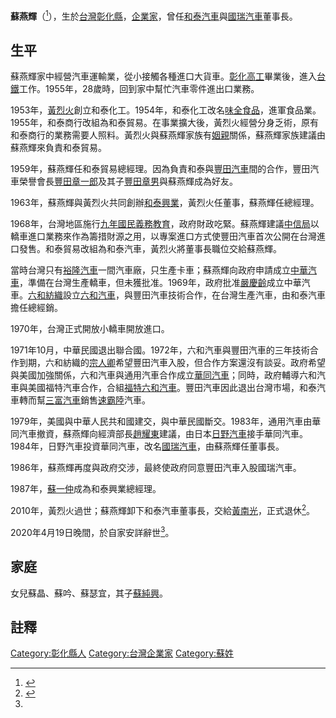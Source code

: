 '''蘇燕輝'''（{{bd|1927年|11月1日|2020年|4月19日|catIdx=Su}}<ref name="udn-4504811">{{Cite web |url=https://autos.udn.com/autos/story/7825/4504811 |title=和泰汽車集團總裁蘇燕輝19日辭世 享耆壽93歲 |access-date=2020-04-20 |archive-date=2020-04-24 |archive-url=https://web.archive.org/web/20200424111414/https://autos.udn.com/autos/story/7825/4504811 |dead-url=no }}</ref>），生於[[台灣|台灣]][[彰化縣|彰化縣]]，[[企業家|企業家]]，曾任[[和泰汽車|和泰汽車]]與[[國瑞汽車|國瑞汽車]]董事長。

==生平==
蘇燕輝家中經營汽車運輸業，從小接觸各種進口大貨車。[[彰化高工|彰化高工]]畢業後，進入[[台鐵|台鐵]]工作。1955年，28歲時，回到家中幫忙汽車零件進出口業務。

1953年，[[黃烈火|黃烈火]]創立和泰化工。1954年，和泰化工改名[[味全食品|味全食品]]，進軍食品業。1955年，和泰商行改組為和泰貿易。在事業擴大後，黃烈火經營分身乏術，原有和泰商行的業務需要人照料。黃烈火與蘇燕輝家族有[[姻親|姻親]]關係，蘇燕輝家族建議由蘇燕輝來負責和泰貿易。

1959年，蘇燕輝任和泰貿易總經理。因為負責和泰與[[豐田汽車|豐田汽車]]間的合作，豐田汽車榮譽會長[[豐田章一郎|豐田章一郎]]及其子[[豐田章男|豐田章男]]與蘇燕輝成為好友。

1963年，蘇燕輝與黃烈火共同創辦[[和泰興業|和泰興業]]，黃烈火任董事，蘇燕輝任總經理。

1968年，台灣地區施行[[九年國民義務教育|九年國民義務教育]]，政府財政吃緊。蘇燕輝建議[[中信局|中信局]]以轎車進口業務來作為籌措財源之用，以專案進口方式使豐田汽車首次公開在台灣進口發售。和泰貿易改組為和泰汽車，黃烈火將董事長職位交給蘇燕輝。

當時台灣只有[[裕隆汽車|裕隆汽車]]一間汽車廠，只生產卡車；蘇燕輝向政府申請成立[[中華汽車工業|中華汽車]]，準備在台灣生產轎車，但未獲批准。1969年，政府批准[[嚴慶齡|嚴慶齡]]成立中華汽車。[[六和紡織|六和紡織]]設立[[六和汽車|六和汽車]]，與豐田汽車技術合作，在台灣生產汽車，由和泰汽車擔任總經銷。

1970年，台灣正式開放小轎車開放進口。

1971年10月，中華民國退出聯合國。1972年，六和汽車與豐田汽車的三年技術合作到期，六和紡織的[[宗人卿|宗人卿]]希望豐田汽車入股，但合作方案還沒有談妥。政府希望與美國加強關係，六和汽車與通用汽車合作成立[[華同汽車|華同汽車]]；同時，政府輔導六和汽車與美國福特汽車合作，合組[[福特六和汽車|福特六和汽車]]。豐田汽車因此退出台灣市場，和泰汽車轉而幫[[三富汽車|三富汽車]]銷售[[速霸陸|速霸陸]]汽車。

1979年，美國與中華人民共和國建交，與中華民國斷交。1983年，通用汽車由華同汽車撤資，蘇燕輝向經濟部長[[趙耀東|趙耀東]]建議，由日本[[日野汽車|日野汽車]]接手華同汽車。1984年，日野汽車投資華同汽車，改名[[國瑞汽車|國瑞汽車]]，由蘇燕輝任董事長。

1986年，蘇燕輝再度與政府交涉，最終使政府同意豐田汽車入股國瑞汽車。

1987年，[[蘇一仲|蘇一仲]]成為和泰興業總經理。

2010年，黃烈火過世；蘇燕輝卸下和泰汽車董事長，交給[[黃南光|黃南光]]，正式退休<ref>{{cite news|title=蘇燕輝職涯串成一本汽車史|url=https://tw.news.yahoo.com/%E8%98%87%E7%87%95%E8%BC%9D%E8%81%B7%E6%B6%AF%E4%B8%B2%E6%88%90-%E6%9C%AC%E6%B1%BD%E8%BB%8A%E5%8F%B2.html|author=沈美幸|newspaper=中國時報|date=2010-11-01|accessdate=2014-10-15|archive-date=2017-12-12|archive-url=https://web.archive.org/web/20171212084623/https://tw.news.yahoo.com/%E8%98%87%E7%87%95%E8%BC%9D%E8%81%B7%E6%B6%AF%E4%B8%B2%E6%88%90-%E6%9C%AC%E6%B1%BD%E8%BB%8A%E5%8F%B2.html|dead-url=no}}</ref>。

2020年4月19日晚間，於自家安詳辭世<ref name=udn-4504811 />。

==家庭==
女兒蘇晶、蘇吟、蘇瑟宜，其子[[蘇純興|蘇純興]]。

==註釋==
{{reflist}}

[[Category:彰化縣人|Category:彰化縣人]]
[[Category:台灣企業家|Category:台灣企業家]]
[[Category:蘇姓|Category:蘇姓]]